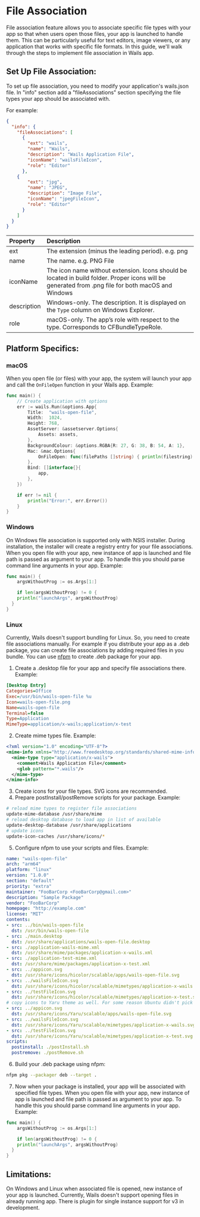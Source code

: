 # File Association

File association feature allows you to associate specific file types with your app so that when users open those files,
your app is launched to handle them. This can be particularly useful for text editors, image viewers, or any application
that works with specific file formats. In this guide, we'll walk through the steps to implement file association in Wails app.

## Set Up File Association:

To set up file association, you need to modify your application's wails.json file.
In "info" section add a "fileAssociations" section specifying the file types your app should be associated with.

For example:

```json
{
  "info": {
    "fileAssociations": [
      {
        "ext": "wails",
        "name": "Wails",
        "description": "Wails Application File",
        "iconName": "wailsFileIcon",
        "role": "Editor"
      },
    {
        "ext": "jpg",
        "name": "JPEG",
        "description": "Image File",
        "iconName": "jpegFileIcon",
        "role": "Editor"
      }
    ]
  }
}
```

| Property    | Description                                                                                                                                        |
| :---------- | :------------------------------------------------------------------------------------------------------------------------------------------------- |
| ext         | The extension (minus the leading period). e.g. png                                                                                                 |
| name        | The name. e.g. PNG File                                                                                                                            |
| iconName    | The icon name without extension. Icons should be located in build folder. Proper icons will be generated from .png file for both macOS and Windows |
| description | Windows-only. The description. It is displayed on the `Type` column on Windows Explorer.                                                           |
| role        | macOS-only. The app’s role with respect to the type. Corresponds to CFBundleTypeRole.                                                              |

## Platform Specifics:

### macOS

When you open file (or files) with your app, the system will launch your app and call the `OnFileOpen` function in your Wails app. Example:

```go title="main.go"
func main() {
	// Create application with options
	err := wails.Run(&options.App{
		Title:  "wails-open-file",
		Width:  1024,
		Height: 768,
		AssetServer: &assetserver.Options{
			Assets: assets,
		},
		BackgroundColour: &options.RGBA{R: 27, G: 38, B: 54, A: 1},
		Mac: &mac.Options{
			OnFileOpen: func(filePaths []string) { println(filestring) },
		},
		Bind: []interface{}{
			app,
		},
	})

	if err != nil {
		println("Error:", err.Error())
	}
}
```

### Windows

On Windows file association is supported only with NSIS installer. During installation, the installer will create a
registry entry for your file associations. When you open file with your app, new instance of app is launched and file path is passed
as argument to your app. To handle this you should parse command line arguments in your app. Example:

```go title="main.go"
func main() {
	argsWithoutProg := os.Args[1:]

	if len(argsWithoutProg) != 0 {
    println("launchArgs", argsWithoutProg)
  }
}
```

### Linux

Currently, Wails doesn't support bundling for Linux. So, you need to create file associations manually.
For example if you distribute your app as a .deb package, you can create file associations by adding required files in you bundle.
You can use [nfpm](https://nfpm.goreleaser.com/) to create .deb package for your app.

1.  Create a .desktop file for your app and specify file associations there. Example:

```ini
[Desktop Entry]
Categories=Office
Exec=/usr/bin/wails-open-file %u
Icon=wails-open-file.png
Name=wails-open-file
Terminal=false
Type=Application
MimeType=application/x-wails;application/x-test
```

2.  Create mime types file. Example:

```xml
<?xml version="1.0" encoding="UTF-8"?>
<mime-info xmlns="http://www.freedesktop.org/standards/shared-mime-info">
  <mime-type type="application/x-wails">
    <comment>Wails Application File</comment>
    <glob pattern="*.wails"/>
  </mime-type>
</mime-info>
```

3.  Create icons for your file types. SVG icons are recommended.
4.  Prepare postInstall/postRemove scripts for your package. Example:

```sh
# reload mime types to register file associations
update-mime-database /usr/share/mime
# reload desktop database to load app in list of available
update-desktop-database /usr/share/applications
# update icons
update-icon-caches /usr/share/icons/*
```

5.  Configure nfpm to use your scripts and files. Example:

```yaml
name: "wails-open-file"
arch: "arm64"
platform: "linux"
version: "1.0.0"
section: "default"
priority: "extra"
maintainer: "FooBarCorp <FooBarCorp@gmail.com>"
description: "Sample Package"
vendor: "FooBarCorp"
homepage: "http://example.com"
license: "MIT"
contents:
- src: ../bin/wails-open-file
  dst: /usr/bin/wails-open-file
- src: ./main.desktop
  dst: /usr/share/applications/wails-open-file.desktop
- src: ./application-wails-mime.xml
  dst: /usr/share/mime/packages/application-x-wails.xml
- src: ./application-test-mime.xml
  dst: /usr/share/mime/packages/application-x-test.xml
- src: ../appicon.svg
  dst: /usr/share/icons/hicolor/scalable/apps/wails-open-file.svg
- src: ../wailsFileIcon.svg
  dst: /usr/share/icons/hicolor/scalable/mimetypes/application-x-wails.svg
- src: ../testFileIcon.svg
  dst: /usr/share/icons/hicolor/scalable/mimetypes/application-x-test.svg
# copy icons to Yaru theme as well. For some reason Ubuntu didn't pick up fileicons from hicolor theme
- src: ../appicon.svg
  dst: /usr/share/icons/Yaru/scalable/apps/wails-open-file.svg
- src: ../wailsFileIcon.svg
  dst: /usr/share/icons/Yaru/scalable/mimetypes/application-x-wails.svg
- src: ../testFileIcon.svg
  dst: /usr/share/icons/Yaru/scalable/mimetypes/application-x-test.svg
scripts:
  postinstall: ./postInstall.sh
  postremove: ./postRemove.sh
```

6.  Build your .deb package using nfpm:

```sh
nfpm pkg --packager deb --target .
```

7.  Now when your package is installed, your app will be associated with specified file types. When you open file with your app,
    new instance of app is launched and file path is passed as argument to your app.
    To handle this you should parse command line arguments in your app. Example:

```go title="main.go"
func main() {
	argsWithoutProg := os.Args[1:]

	if len(argsWithoutProg) != 0 {
    println("launchArgs", argsWithoutProg)
  }
}
```

## Limitations:

On Windows and Linux when associated file is opened, new instance of your app is launched.
Currently, Wails doesn't support opening files in already running app. There is plugin for single instance support for v3 in development.
